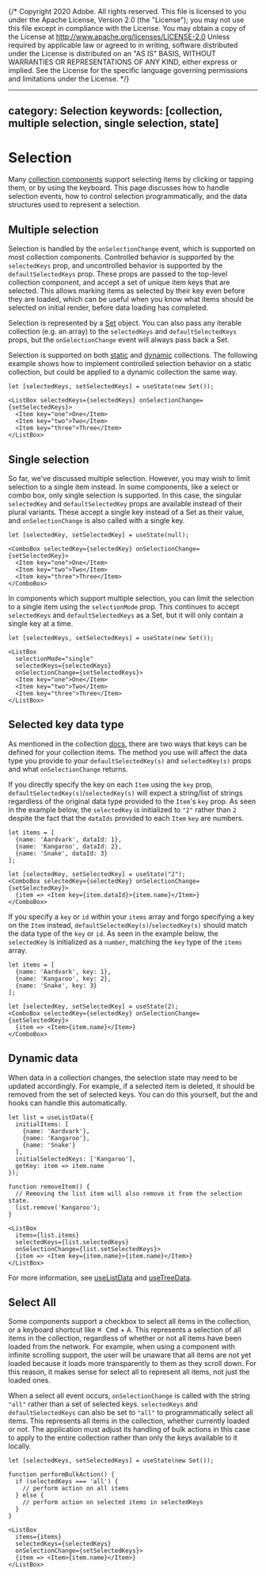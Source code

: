 {/* Copyright 2020 Adobe. All rights reserved.
This file is licensed to you under the Apache License, Version 2.0 (the "License");
you may not use this file except in compliance with the License. You may obtain a copy
of the License at http://www.apache.org/licenses/LICENSE-2.0
Unless required by applicable law or agreed to in writing, software distributed under
the License is distributed on an "AS IS" BASIS, WITHOUT WARRANTIES OR REPRESENTATIONS
OF ANY KIND, either express or implied. See the License for the specific language
governing permissions and limitations under the License. */}



---
category: Selection
keywords: [collection, multiple selection, single selection, state]
---

# Selection

Many [collection components](collections.html) support selecting items by clicking or tapping them, or by using the keyboard.
This page discusses how to handle selection events, how to control selection programmatically, and the
data structures used to represent a selection.

## Multiple selection

Selection is handled by the `onSelectionChange` event, which is supported on most collection components. Controlled
behavior is supported by the `selectedKeys` prop, and uncontrolled behavior is supported by the `defaultSelectedKeys`
prop. These props are passed to the top-level collection component, and accept a set of unique item keys that are selected.
This allows marking items as selected by their key even before they are loaded, which can be useful when you know
what items should be selected on initial render, before data loading has completed.

Selection is represented by a [Set](https://developer.mozilla.org/en-US/docs/Web/JavaScript/Reference/Global_Objects/Set)
object. You can also pass any iterable collection (e.g. an array) to the `selectedKeys` and `defaultSelectedKeys` props,
but the `onSelectionChange` event will always pass back a Set.

Selection is supported on both [static](collections.html#static-collections) and [dynamic](collections.html#dynamic-collections)
collections. The following example shows how to implement controlled selection
behavior on a static collection, but could be applied to a dynamic collection the same way.

```tsx
let [selectedKeys, setSelectedKeys] = useState(new Set());

<ListBox selectedKeys={selectedKeys} onSelectionChange={setSelectedKeys}>
  <Item key="one">One</Item>
  <Item key="two">Two</Item>
  <Item key="three">Three</Item>
</ListBox>
```

## Single selection

So far, we've discussed multiple selection. However, you may wish to limit selection to a single item instead.
In some components, like a select or combo box, only single selection is supported. In this case, the singular
`selectedKey` and `defaultSelectedKey` props are available instead of their plural variants. These accept a
single key instead of a Set as their value, and `onSelectionChange` is also called with a single key.

```tsx
let [selectedKey, setSelectedKey] = useState(null);

<ComboBox selectedKey={selectedKey} onSelectionChange={setSelectedKey}>
  <Item key="one">One</Item>
  <Item key="two">Two</Item>
  <Item key="three">Three</Item>
</ComboBox>
```

In components which support multiple selection, you can limit the selection to a single item using the
`selectionMode` prop. This continues to accept `selectedKeys` and `defaultSelectedKeys` as a Set, but it will
only contain a single key at a time.

```tsx
let [selectedKeys, setSelectedKeys] = useState(new Set());

<ListBox
  selectionMode="single"
  selectedKeys={selectedKeys}
  onSelectionChange={setSelectedKeys}>
  <Item key="one">One</Item>
  <Item key="two">Two</Item>
  <Item key="three">Three</Item>
</ListBox>
```

## Selected key data type

As mentioned in the collection [docs](./collections.html#unique-keys), there are two ways that keys can be defined for your collection items.
The method you use will affect the data type you provide to your `defaultSelectedKey(s)` and `selectedKey(s)` props and what `onSelectionChange` returns.

If you directly specify the key on each `Item` using the `key` prop, `defaultSelectedKey(s)`/`selectedKey(s)` will expect a string/list of strings regardless of the
original data type provided to the `Item`'s `key` prop. As seen in the example below, the `selectedKey` is initialized to `"2"` rather than `2` despite the fact that
the `dataIds` provided to each `Item` `key` are numbers.

```tsx
let items = [
  {name: 'Aardvark', dataId: 1},
  {name: 'Kangaroo', dataId: 2},
  {name: 'Snake', dataId: 3}
];

let [selectedKey, setSelectedKey] = useState("2");
<ComboBox selectedKey={selectedKey} onSelectionChange={setSelectedKey}>
  {item => <Item key={item.dataId}>{item.name}</Item>}
</ComboBox>
```

If you specify a `key` or `id` within your `items` array and forgo specifying a key on the `Item` instead, `defaultSelectedKey(s)`/`selectedKey(s)` should match the data type
of the `key` or `id`. As seen in the example below, the `selectedKey` is initialized as a `number`, matching the `key` type of the `items` array.

```tsx
let items = [
  {name: 'Aardvark', key: 1},
  {name: 'Kangaroo', key: 2},
  {name: 'Snake', key: 3}
];

let [selectedKey, setSelectedKey] = useState(2);
<ComboBox selectedKey={selectedKey} onSelectionChange={setSelectedKey}>
  {item => <Item>{item.name}</Item>}
</ComboBox>
```

## Dynamic data

When data in a collection changes, the selection state may need to be updated accordingly. For example, if a selected item is
deleted, it should be removed from the set of selected keys. You can do this yourself, but the <TypeLink links={dataDocs.links} type={dataDocs.exports.useListData} />
and <TypeLink links={dataDocs.links} type={dataDocs.exports.useTreeData} /> hooks can handle this automatically.

```tsx
let list = useListData({
  initialItems: [
    {name: 'Aardvark'},
    {name: 'Kangaroo'},
    {name: 'Snake'}
  ],
  initialSelectedKeys: ['Kangaroo'],
  getKey: item => item.name
});

function removeItem() {
  // Removing the list item will also remove it from the selection state.
  list.remove('Kangaroo');
}

<ListBox
  items={list.items}
  selectedKeys={list.selectedKeys}
  onSelectionChange={list.setSelectedKeys}>
  {item => <Item key={item.name}>{item.name}</Item>}
</ListBox>
```

For more information, see [useListData](useListData.html) and [useTreeData](useTreeData.html).

## Select All

Some components support a checkbox to select all items in the collection, or a keyboard shortcut like <kbd>⌘ Cmd</kbd> + <kbd>A</kbd>.
This represents a selection of all items in the collection, regardless of whether or not all items have been loaded from the network.
For example, when using a component with infinite scrolling support, the user will be unaware that all items are not yet loaded because
it loads more transparently to them as they scroll down. For this reason, it makes sense for select all to represent all items, not just
the loaded ones.

When a select all event occurs, `onSelectionChange` is called with the string `"all"` rather than a set of selected keys. `selectedKeys`
and `defaultSelectedKeys` can also be set to `"all"` to programmatically select all items. This represents all items in the collection,
whether currently loaded or not. The application must adjust its handling of bulk actions in this case to apply to the entire collection
rather than only the keys available to it locally.

```tsx
let [selectedKeys, setSelectedKeys] = useState(new Set());

function performBulkAction() {
  if (selectedKeys === 'all') {
    // perform action on all items
  } else {
    // perform action on selected items in selectedKeys
  }
}

<ListBox
  items={items}
  selectedKeys={selectedKeys}
  onSelectionChange={setSelectedKeys}>
  {item => <Item>{item.name}</Item>}
</ListBox>
```
